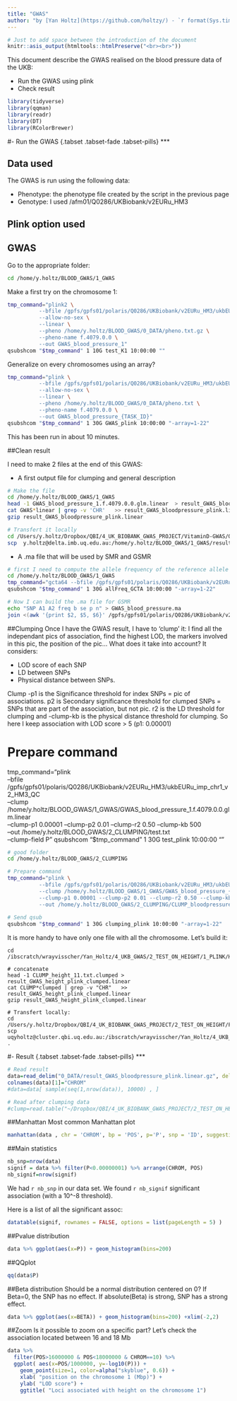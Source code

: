 ```yaml
---
title: "GWAS"
author: "by [Yan Holtz](https://github.com/holtzy/) - `r format(Sys.time(), '%d %B %Y')`"
---
```



```r
# Just to add space between the introduction of the document
knitr::asis_output(htmltools::htmlPreserve("<br><br>"))
```

This document describe the GWAS realised on the blood pressure data of the UKB: 

- Run the GWAS using plink
- Check result

```r
library(tidyverse)
library(qqman)
library(readr)
library(DT)
library(RColorBrewer)
```








#- Run the GWAS {.tabset .tabset-fade .tabset-pills}
***

## Data used
The GWAS is run using the following data:

- Phenotype: the phenotype file created by the script in the previous page
- Genotype: I used /afm01/Q0286/UKBiobank/v2EURu_HM3


## Plink option used


## GWAS

Go to the appropriate folder:
```bash
cd /home/y.holtz/BLOOD_GWAS/1_GWAS
```

Make a first try on the chromosome 1:
```bash
tmp_command="plink2 \
          --bfile /gpfs/gpfs01/polaris/Q0286/UKBiobank/v2EURu_HM3/ukbEURu_imp_chr1_v2_HM3_QC\
          --allow-no-sex \
          --linear \
          --pheno /home/y.holtz/BLOOD_GWAS/0_DATA/pheno.txt.gz \
          --pheno-name f.4079.0.0 \
          --out GWAS_blood_pressure_1"
qsubshcom "$tmp_command" 1 10G test_K1 10:00:00 ""
```

Generalize on every chromosomes using an array?
```bash
tmp_command="plink \
          --bfile /gpfs/gpfs01/polaris/Q0286/UKBiobank/v2EURu_HM3/ukbEURu_imp_chr{TASK_ID}_v2_HM3_QC\
          --allow-no-sex \
          --linear \
          --pheno /home/y.holtz/BLOOD_GWAS/0_DATA/pheno.txt \
          --pheno-name f.4079.0.0 \
          --out GWAS_blood_pressure_{TASK_ID}"
qsubshcom "$tmp_command" 1 30G GWAS_plink 10:00:00 "-array=1-22"
```

This has been run in about 10 minutes.





##Clean result 

I need to make 2 files at the end of this GWAS:

- A first output file for clumping and general description
```bash
# Make the file
cd /home/y.holtz/BLOOD_GWAS/1_GWAS
head -1 GWAS_blood_pressure_1.f.4079.0.0.glm.linear  > result_GWAS_bloodpressure_plink.linear
cat GWAS*linear | grep -v 'CHR'   >> result_GWAS_bloodpressure_plink.linear
gzip result_GWAS_bloodpressure_plink.linear

# Transfert it locally
cd /Users/y.holtz/Dropbox/QBI/4_UK_BIOBANK_GWAS_PROJECT/VitaminD-GWAS/0_DATA
scp  y.holtz@delta.imb.uq.edu.au:/home/y.holtz/BLOOD_GWAS/1_GWAS/result_GWAS_bloodpressure_plink.linear.gz  .
```


- A .ma file that will be used by SMR and GSMR
```bash
# first I need to compute the allele frequency of the reference allele with gcta (~30 minutes)
cd /home/y.holtz/BLOOD_GWAS/1_GWAS
tmp_command="gcta64 --bfile /gpfs/gpfs01/polaris/Q0286/UKBiobank/v2EURu_HM3/ukbEURu_imp_chr{TASK_ID}_v2_HM3_QC --freq --out all_frequency_{TASK_ID}"
qsubshcom "$tmp_command" 1 30G allFreq_GCTA 10:00:00 "-array=1-22"

# Now I can build the .ma file for GSMR
echo "SNP A1 A2 freq b se p n" > GWAS_blood_pressure.ma
join <(awk '{print $2, $5, $6}' /gpfs/gpfs01/polaris/Q0286/UKBiobank/v2EURu_HM3/ukbEURu_imp_chr*bim | sort -k 1,1) <(awk '{print $1, $3}' all_frequency*.freq | sort) | join - <(zcat result_GWAS_bloodpressure_plink.linear.gz | awk '{if(NR>1) print $3, $9, $10, $12, $8}' | sort -k 1,1) >> GWAS_blood_pressure.ma
```





##Clumping
Once I have the GWAS result, I have to 'clump' it: I find all the independant pics of association, find the highest LOD, the markers involved in this pic, the position of the pic... What does it take into account? It considers: 

- LOD score of each SNP
- LD between SNPs
- Physical distance between SNPs. 

Clump -p1 is the Significance threshold for index SNPs = pic of associations. p2 is Secondary significance threshold for clumped SNPs = SNPs that are part of the association, but not pic. r2 is the LD threshold for clumping and -clump-kb is the physical distance threshold for clumping. So here I keep association with LOD score > 5 (p1: 0.00001)

          
          
# Prepare command
tmp_command="plink \
          --bfile /gpfs/gpfs01/polaris/Q0286/UKBiobank/v2EURu_HM3/ukbEURu_imp_chr1_v2_HM3_QC \
          --clump /home/y.holtz/BLOOD_GWAS/1_GWAS/GWAS_blood_pressure_1.f.4079.0.0.glm.linear \
          --clump-p1 0.00001 --clump-p2 0.01 --clump-r2 0.50 --clump-kb 500 \
          --out /home/y.holtz/BLOOD_GWAS/2_CLUMPING/test.txt \
          --clump-field P"
qsubshcom "$tmp_command" 1 30G test_plink 10:00:00 ""   
          
          
          
```bash
# good folder
cd /home/y.holtz/BLOOD_GWAS/2_CLUMPING

# Prepare command
tmp_command="plink \
          --bfile /gpfs/gpfs01/polaris/Q0286/UKBiobank/v2EURu_HM3/ukbEURu_imp_chr{TASK_ID}_v2_HM3_QC\
          --clump /home/y.holtz/BLOOD_GWAS/1_GWAS/GWAS_blood_pressure_{TASK_ID}.f.4079.0.0.glm.linear \
          --clump-p1 0.00001 --clump-p2 0.01 --clump-r2 0.50 --clump-kb 500 \
          --out /home/y.holtz/BLOOD_GWAS/2_CLUMPING/CLUMP_bloodpressure_{TASK_ID}.txt"
          
# Send qsub
qsubshcom "$tmp_command" 1 30G clumping_plink 10:00:00 "-array=1-22"
```


It is more handy to have only one file with all the chromosome. Let's build it:
```
cd /ibscratch/wrayvisscher/Yan_Holtz/4_UKB_GWAS/2_TEST_ON_HEIGHT/1_PLINK/HAPMAP3/CLUMPING

# concatenate
head -1 CLUMP_height_11.txt.clumped > result_GWAS_height_plink_clumped.linear
cat CLUMP*clumped | grep -v "CHR"   >> result_GWAS_height_plink_clumped.linear
gzip result_GWAS_height_plink_clumped.linear

# Transfert locally:
cd /Users/y.holtz/Dropbox/QBI/4_UK_BIOBANK_GWAS_PROJECT/2_TEST_ON_HEIGHT/FILES
scp uqyholtz@cluster.qbi.uq.edu.au:/ibscratch/wrayvisscher/Yan_Holtz/4_UKB_GWAS/2_TEST_ON_HEIGHT/1_PLINK/HAPMAP3/CLUMPING/result_GWAS_height_plink_clumped.linear.gz .
```








#- Result {.tabset .tabset-fade .tabset-pills}
***

```r
# Read result
data=read_delim("0_DATA/result_GWAS_bloodpressure_plink.linear.gz", delim="\t", col_names=T)
colnames(data)[1]="CHROM"
#data=data[ sample(seq(1,nrow(data)), 10000) , ]

# Read after clumping data
#clump=read.table("~/Dropbox/QBI/4_UK_BIOBANK_GWAS_PROJECT/2_TEST_ON_HEIGHT/FILES/result_GWAS_height_plink_clumped.linear.gz", header=T)
```

##Manhattan
Most common Manhattan plot
```r
manhattan(data , chr = 'CHROM', bp = 'POS', p='P', snp = 'ID', suggestiveline = 5, genomewideline = 8 , col=brewer.pal(4, "Set2") , cex=0.7)
```

##Main statistics
```r
nb_snp=nrow(data)
signif = data %>% filter(P<0.00000001) %>% arrange(CHROM, POS)
nb_signif=nrow(signif)
```
We had `r nb_snp` in our data set. We found `r nb_signif` significant association (with a 10^-8 threshold).  

Here is a list of all the significant assoc:
```r
datatable(signif, rownames = FALSE, options = list(pageLength = 5) )
```


##Pvalue distribution
```r
data %>% ggplot(aes(x=P)) + geom_histogram(bins=200)
```

##QQplot
```r
qq(data$P)
```



##Beta distribution 
Should be a normal distribution centered on 0? If Beta=0, the SNP has no effect. If absolute(Beta) is strong, SNP has a strong effect.
```r
data %>% ggplot(aes(x=BETA)) + geom_histogram(bins=200) +xlim(-2,2)
```


  
  
  
##Zoom
Is it possible to zoom on a specific part? Let's check the association located between 16 and 18 Mb
```r
data %>%
  filter(POS>16000000 & POS<18000000 & CHROM==10) %>%
  ggplot( aes(x=POS/1000000, y=-log10(P))) +
    geom_point(size=1, color=alpha("skyblue", 0.6)) +
    xlab( "position on the chromosome 1 (Mbp)") +
    ylab( "LOD score") +
    ggtitle( "Loci associated with height on the chromosome 1")
```

















